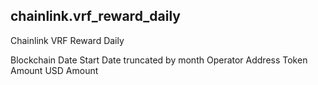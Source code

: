 ## chainlink.vrf_reward_daily 
Chainlink VRF Reward Daily


<ParamField path="blockchain">
Blockchain
</ParamField>
<ParamField path="date_start">
Date Start
</ParamField>
<ParamField path="date_month">
Date truncated by month
</ParamField>
<ParamField path="operator_address">
Operator Address
</ParamField>
<ParamField path="token_amount">
Token Amount
</ParamField>
<ParamField path="usd_amount">
USD Amount
</ParamField>
